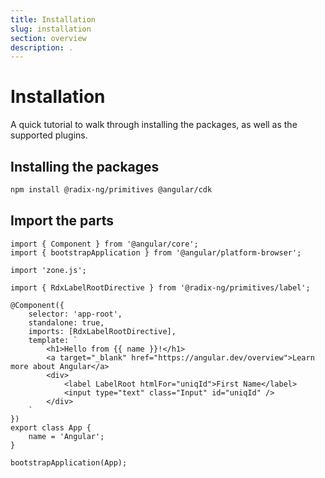 ```yaml
---
title: Installation
slug: installation
section: overview
description: .
---
```


# Installation

A quick tutorial to walk through installing the packages, as well as the supported plugins.

## Installing the packages

```bash
npm install @radix-ng/primitives @angular/cdk
```

## Import the parts

```angular-ts
import { Component } from '@angular/core';
import { bootstrapApplication } from '@angular/platform-browser';

import 'zone.js';

import { RdxLabelRootDirective } from '@radix-ng/primitives/label';

@Component({
    selector: 'app-root',
    standalone: true,
    imports: [RdxLabelRootDirective],
    template: `
        <h1>Hello from {{ name }}!</h1>
        <a target="_blank" href="https://angular.dev/overview">Learn more about Angular</a>
        <div>
            <label LabelRoot htmlFor="uniqId">First Name</label>
            <input type="text" class="Input" id="uniqId" />
        </div>
    `
})
export class App {
    name = 'Angular';
}

bootstrapApplication(App);
```
